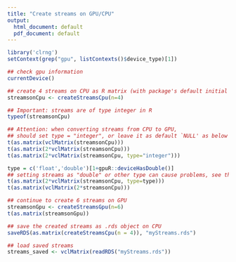 ```yaml
---
title: "Create streams on GPU/CPU"
output:
  html_document: default
  pdf_document: default
---
```

<!--
%\VignetteEngine{knitr::knitr}
%\VignetteIndexEntry{Create streams}
-->


```r
library('clrng')
setContext(grep("gpu", listContexts()$device_type)[1])
```


```r
## check gpu information
currentDevice()

## create 4 streams on CPU as R matrix (with package's default initial seed)
streamsonCpu <- createStreamsCpu(n=4)

## Important: streams are of type integer in R
typeof(streamsonCpu) 

## Attention: when converting streams from CPU to GPU, 
## should set type = "integer", or leave it as default `NULL' as below
t(as.matrix(vclMatrix(streamsonCpu)))
t(as.matrix(2*vclMatrix(streamsonCpu)))
t(as.matrix(2*vclMatrix(streamsonCpu, type="integer"))) 

type = c('float','double')[1+gpuR::deviceHasDouble()]
## setting streams as "double" or other type can cause problems, see the following 
t(as.matrix(2*vclMatrix(streamsonCpu, type=type))) 
t(as.matrix(vclMatrix(2*streamsonCpu)))

## continue to create 6 streams on GPU
streamsonGpu <- createStreamsGpu(n=6)
t(as.matrix(streamsonGpu))

## save the created streams as .rds object on CPU 
saveRDS(as.matrix(createStreamsCpu(n = 4)), "myStreams.rds")

## load saved streams
streams_saved <- vclMatrix(readRDS("myStreams.rds"))
```






